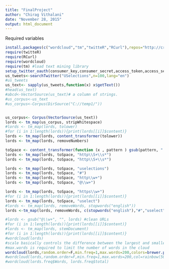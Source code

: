 ```yaml
---
title: "FinalProject"
author: "Chirag Vithalani"
date: "November 28, 2015"
output: html_document
---
```


Required variables

```r


install.packages(c("wordcloud","tm","twitteR","RCurl"),repos="http://cran.r-project.org")
require(twitteR)
require(RCurl)
require(wordcloud)
require(tm) #load text mining library
setup_twitter_oauth(consumer_key,consumer_secret,access_token,access_secret)
us_tweets<-searchTwitter("USelections",n=100,lang="en")
#us_tweets
us_text<- sapply(us_tweets,function(x) x$getText())
#head(us_text)
#abcd<-VectorSource(us_text)# a column of strings.
#us_corpus<-us_text
#us_corpus<-Corpus(DirSource("C://temp1/"))


us_corpus<- Corpus(VectorSource(us_text))
lords <- tm_map(us_corpus, stripWhitespace)
#lords <- tm_map(lords, tolower)
#for (i in 1:length(lords)){print(lords[[i]]$content)}
lords <- tm_map(lords, content_transformer(tolower))
lords <- tm_map(lords, removeNumbers)

toSpace <- content_transformer(function (x , pattern ) gsub(pattern, " ", x))
lords <- tm_map(lords, toSpace, "http\\S+\\s*")
lords <- tm_map(lords, toSpace, "http\\S+\\s*")

lords <- tm_map(lords, toSpace, "uselections")
lords <- tm_map(lords, toSpace, "#")
lords <- tm_map(lords, toSpace, "http\\w+")
lords <- tm_map(lords, toSpace, "@\\w+")

lords <- tm_map(lords, toSpace, "https\\w+")
#for (i in 1:length(lords)){print(lords[[i]]$content)}
lords <- tm_map(lords, toSpace, "uselect")
#lords <- tm_map(lords, removeWords, stopwords("english"))
lords <-tm_map(lords, removeWords, c(stopwords("english"),"#","uselect","uselection","obama","donaldtrump","trump","carson","donald","#uselect","uselections","elections","uselections  ","white","house"))

#lords <- gsub("@\\w+", "", lords) #clean URLs
#for (i in 1:length(lords)){print(lords[[i]]$content)}
#lords <- tm_map(lords, stemDocument)
#for (i in 1:length(lords)){print(lords[[i]]$content)}
#wordcloud(lords)
#scale basically controls the difference between the largest and smallest font
#max.words is required to limit the number of words in the cloud
wordcloud(lords,random.order=F,min.freq=1,max.words=200,colors=brewer.pal(8, "Dark2"))
#wordcloud(lords,random.order=F,min.freq=1,max.words=200,col=rainbow(50))
#wordcloud(lords.freq$Words, lords.freq$total)

```


